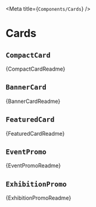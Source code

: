 
<Meta title={`Components/Cards`} />

# Cards

## `CompactCard`

<Description>{CompactCardReadme}</Description>

<Canvas>
  <Story story={stories.compactCard} />
</Canvas>

## `BannerCard`

<Description>{BannerCardReadme}</Description>

<Canvas>
  <Story story={stories.bannerCard} />
</Canvas>


## `FeaturedCard`

<Description>{FeaturedCardReadme}</Description>

<Canvas>
  <Story story={stories.featuredCard} />
</Canvas>


## `EventPromo`

<Description>{EventPromoReadme}</Description>

<Canvas>
  <Story story={stories.eventPromo} />
</Canvas>


## `ExhibitionPromo`

<Description>{ExhibitionPromoReadme}</Description>

<Canvas>
  <Story story={stories.exhibitionPromo} />
</Canvas>

